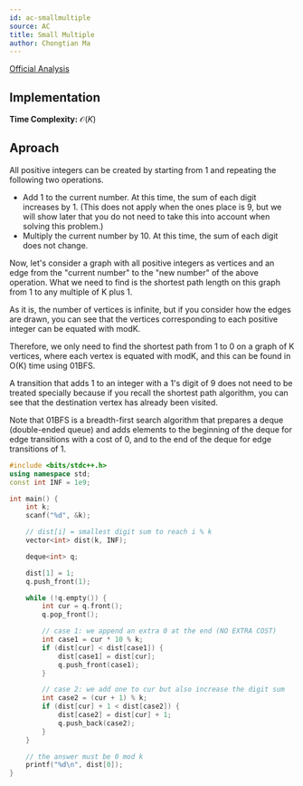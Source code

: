```yaml
---
id: ac-smallmultiple
source: AC
title: Small Multiple
author: Chongtian Ma
---
```


[Official Analysis](https://img.atcoder.jp/arc084/editorial.pdf)

## Implementation

<LanguageSection>

<CPPSection>

**Time Complexity:** $\mathcal{O}(K)$

## Aproach

All positive integers can be created by starting from 1 and repeating the
following two operations.

- Add 1 to the current number. At this time, the sum of each digit increases
  by 1. (This does not apply when the ones place is 9, but we will show later
  that you do not need to take this into account when solving this problem.)
- Multiply the current number by 10. At this time, the sum of each digit does
  not change.

Now, let's consider a graph with all positive integers as vertices and an edge
from the "current number" to the "new number" of the above operation. What we
need to find is the shortest path length on this graph from 1 to any multiple of
K plus 1.

As it is, the number of vertices is infinite, but if you consider how the edges
are drawn, you can see that the vertices corresponding to each positive integer
can be equated with modK.

Therefore, we only need to find the shortest path from 1 to 0 on a graph of K
vertices, where each vertex is equated with modK, and this can be found in O(K)
time using 01BFS.

A transition that adds 1 to an integer with a 1's digit of 9 does not need to be
treated specially because if you recall the shortest path algorithm, you can see
that the destination vertex has already been visited.

Note that 01BFS is a breadth-first search algorithm that prepares a deque
(double-ended queue) and adds elements to the beginning of the deque for edge
transitions with a cost of 0, and to the end of the deque for edge transitions
of 1.

```cpp
#include <bits/stdc++.h>
using namespace std;
const int INF = 1e9;

int main() {
	int k;
	scanf("%d", &k);

	// dist[i] = smallest digit sum to reach i % k
	vector<int> dist(k, INF);

	deque<int> q;

	dist[1] = 1;
	q.push_front(1);

	while (!q.empty()) {
		int cur = q.front();
		q.pop_front();

		// case 1: we append an extra 0 at the end (NO EXTRA COST)
		int case1 = cur * 10 % k;
		if (dist[cur] < dist[case1]) {
			dist[case1] = dist[cur];
			q.push_front(case1);
		}

		// case 2: we add one to cur but also increase the digit sum
		int case2 = (cur + 1) % k;
		if (dist[cur] + 1 < dist[case2]) {
			dist[case2] = dist[cur] + 1;
			q.push_back(case2);
		}
	}

	// the answer must be 0 mod k
	printf("%d\n", dist[0]);
}
```

</CPPSection>

</LanguageSection>
